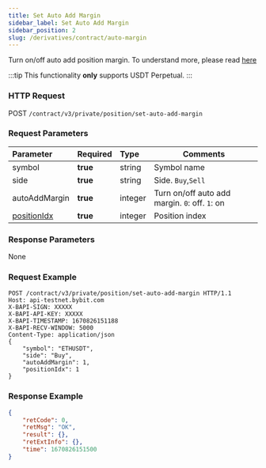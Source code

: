 ```yaml
---
title: Set Auto Add Margin
sidebar_label: Set Auto Add Margin
sidebar_position: 2
slug: /derivatives/contract/auto-margin
---
```


Turn on/off auto add position margin. To understand more, please read <a href="https://www.bybit.com/en-US/help-center/bybitHC_Article?language=en_US&id=000001062">here</a>

:::tip
This functionality **only** supports USDT Perpetual.
:::

### HTTP Request
POST `/contract/v3/private/position/set-auto-add-margin`

### Request Parameters
| Parameter | Required | Type | Comments|
|:----- |:-------|:-----|------ |
|symbol |**true** |string |Symbol name |
|side |**true** |string |Side. `Buy`,`Sell` |
|autoAddMargin |**true** |integer |Turn on/off auto add margin. `0`: off. `1`: on |
|[positionIdx](../enum#positionidx) |**true** |integer |Position index |

### Response Parameters
None

### Request Example

```http
POST /contract/v3/private/position/set-auto-add-margin HTTP/1.1
Host: api-testnet.bybit.com
X-BAPI-SIGN: XXXXX
X-BAPI-API-KEY: XXXXX
X-BAPI-TIMESTAMP: 1670826151188
X-BAPI-RECV-WINDOW: 5000
Content-Type: application/json
{
    "symbol": "ETHUSDT",
    "side": "Buy",
    "autoAddMargin": 1,
    "positionIdx": 1
}
```

### Response Example

```json
{
    "retCode": 0,
    "retMsg": "OK",
    "result": {},
    "retExtInfo": {},
    "time": 1670826151500
}
```